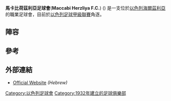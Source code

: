 {{Infobox football club
| clubname = 馬卡比荷茲利亞足球會
| image    = <!-- 檔案不存在 [[File:Maccabi_Herzliya.svg|140px]] ，可從英文維基百科取得 -->
| fullname = Maccabi Herzliya Football Club<br />מועדון כדורגל מכבי הרצליה
| founded  = {{Start date and age|1932}}
| ground   = [[海爾茲利亞|海爾茲利亞]][[Herzliya_Municipal_Stadium|Herzliya Municipal Stadium]]
| capacity = 8,100
| chairman = {{flagicon|Israel}} [[Ariel_Sheiman|Ariel Sheiman]]
| manager  = {{flagicon|Israel}} [[Haim_Shabo|Haim Shabo]]
| league   = [[以色列足球甲級聯賽|以色列足球甲級聯賽]]
| season   = 2014–15
| position = 13
| pattern_la1=|pattern_b1=|pattern_ra1=|
  leftarm1=fde200|body1=fde200|rightarm1=fde200|shorts1=fde200|socks1=fde200|
  pattern_la2=|pattern_b2=|pattern_ra2=|
  leftarm2=FFFFFF|body2=FFFFFF|rightarm2=FFFFFF|shorts2=000000|socks2=FFFFFF|
  shirtsupplier=[[Puma|Puma]] |
  pattern_la3=|pattern_b3=|pattern_ra3=|
  leftarm3=000000|body3=000000|rightarm3=000000|shorts3=000000|socks3=000000|
}}

'''馬卡比荷茲利亞足球會'''('''Maccabi Herzliya F.C.''') ({{lang-he|מועדון כדורגל מכבי הרצליה}}) 是一支位於[[以色列|以色列]][[海爾茲利亞|海爾茲利亞]]的職業足球會，目前於[[以色列足球甲級聯賽|以色列足球甲級聯賽]]角逐。

==陣容==
{{updated|2015年8月30日}}
{{Fs start|hidenote=yes}}
{{Fs player|no= 1|name=[[Avi_Ivgi|Avi Ivgi]]|nat=ISR|pos=GK}}
{{Fs player|no= 3|name=[[Dean_Akafi|Dean Akafi]]|nat=ISR|pos=DF}}
{{Fs player|no= 4|name=[[Dmitri_Rubinski|Dmitri Rubinski]]|nat=ISR|pos=DF}}
{{Fs player|no= 5|name=[[Barak_Lavi|Barak Lavi]]|nat=ISR|pos=DF}}
{{Fs player|no= 6|name=[[Dror_Nir|Dror Nir]]|nat=ISR|pos=DF}}
{{Fs player|no= 7|name=[[Hai_Avraham|Hai Avraham]]|nat=ISR|pos=FW}}
{{Fs player|no= 8|name=[[Marcelo_Carvalho_de_Souza|Marcelo Carvalho]]|nat=BRA|pos=MF}}
{{Fs player|no= 9|name=[[Jordan_Faucher|Jordan Faucher]]|nat=FRA|pos=FW}}
{{Fs player|no=10|name=[[Orel_Edri|Orel Edri]]|nat=ISR|pos=MF}}
{{Fs player|no=11|name=[[Liron_Elimelech|Liron Elimelech]]|nat=ISR|pos=FW}}
{{Fs player|no=13|name=[[Oren_Asif|Oren Asif]]|nat=ISR|pos=MF}}
{{Fs player|no=14|name=[[Kevin_Tano|Kevin Tano]]|nat=NED|pos=FW}}
{{Fs mid}}
{{Fs player|no=16|name=[[Alon_Sultan|Alon Sultan]]|nat=ISR|pos=MF}}
{{Fs player|no=17|name=[[Gal_Kulni|Gal Kulni]]|nat=ISR|pos=MF}}
{{Fs player|no=18|name=[[Gal_Dvir|Gal Dvir]]|nat=ISR|pos=DF}}
{{Fs player|no=19|name=[[Itay_Tuef|Itay Tuef]]|nat=ISR|pos=DF}}
{{Fs player|no=20|name=[[Ofir_Amram|Ofir Amram]]|nat=ISR|pos=MF}}
{{Fs player|no=22|name=[[Bar_Manker|Bar Manker]]|nat=ISR|pos=GK}}
{{Fs player|no=23|name=[[Yinon_Eliyahu|Yinon Eliyahu]]|nat=ISR|pos=MF}}
{{Fs player|no=24|name=[[Itay_Ozeri|Itay Ozeri]]|nat=ISR|pos=DF}}
{{Fs player|no=26|name=[[Shimi_Elmalem|Shimi Elmalem]]|nat=ISR|pos=MF}}
{{Fs player|no=27|name=[[Sean_Diamant|Sean Diamant]]|nat=ISR|pos=FW}}
{{Fs player|no=30|name=[[Dor_Halevi|Dor Halevi]]|nat=ISR|pos=MF}}
{{Fs player|no=  |name=[[Nitzan_Damari|Nitzan Damari]]|nat=ISR|pos=DF}}
{{Fs end}}

==參考==
{{Reflist}}

==外部連結==
*[https://web.archive.org/web/20070809104404/http://www.maccabiherzeliya.com/maccabiherzeliya/mainframe.asp Official Website] ''(Hebrew)''

[[Category:以色列足球會|Category:以色列足球會]]
[[Category:1932年建立的足球俱樂部|Category:1932年建立的足球俱樂部]]